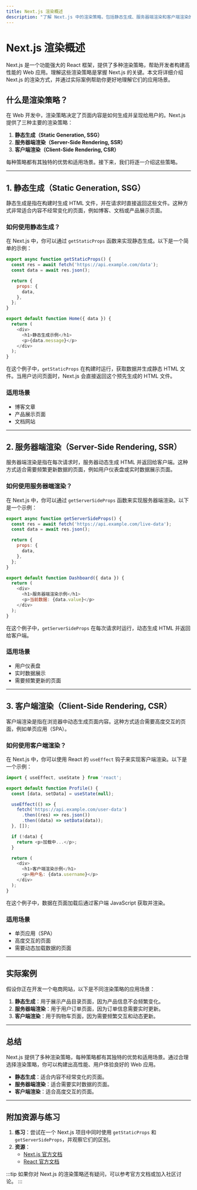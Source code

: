 ```yaml
---
title: Next.js 渲染概述
description: "了解 Next.js 中的渲染策略，包括静态生成、服务器端渲染和客户端渲染的区别与应用场景。"
---
```


# Next.js 渲染概述

Next.js 是一个功能强大的 React 框架，提供了多种渲染策略，帮助开发者构建高性能的 Web 应用。理解这些渲染策略是掌握 Next.js 的关键。本文将详细介绍 Next.js 的渲染方式，并通过实际案例帮助你更好地理解它们的应用场景。

## 什么是渲染策略？

在 Web 开发中，渲染策略决定了页面内容是如何生成并呈现给用户的。Next.js 提供了三种主要的渲染策略：

1. **静态生成（Static Generation, SSG）**
2. **服务器端渲染（Server-Side Rendering, SSR）**
3. **客户端渲染（Client-Side Rendering, CSR）**

每种策略都有其独特的优势和适用场景。接下来，我们将逐一介绍这些策略。

---

## 1. 静态生成（Static Generation, SSG）

静态生成是指在构建时生成 HTML 文件，并在请求时直接返回这些文件。这种方式非常适合内容不经常变化的页面，例如博客、文档或产品展示页面。

### 如何使用静态生成？

在 Next.js 中，你可以通过 `getStaticProps` 函数来实现静态生成。以下是一个简单的示例：

```javascript
export async function getStaticProps() {
  const res = await fetch('https://api.example.com/data');
  const data = await res.json();

  return {
    props: {
      data,
    },
  };
}

export default function Home({ data }) {
  return (
    <div>
      <h1>静态生成示例</h1>
      <p>{data.message}</p>
    </div>
  );
}
```

在这个例子中，`getStaticProps` 在构建时运行，获取数据并生成静态 HTML 文件。当用户访问页面时，Next.js 会直接返回这个预先生成的 HTML 文件。

### 适用场景
- 博客文章
- 产品展示页面
- 文档网站

---

## 2. 服务器端渲染（Server-Side Rendering, SSR）

服务器端渲染是指在每次请求时，服务器动态生成 HTML 并返回给客户端。这种方式适合需要频繁更新数据的页面，例如用户仪表盘或实时数据展示页面。

### 如何使用服务器端渲染？

在 Next.js 中，你可以通过 `getServerSideProps` 函数来实现服务器端渲染。以下是一个示例：

```javascript
export async function getServerSideProps() {
  const res = await fetch('https://api.example.com/live-data');
  const data = await res.json();

  return {
    props: {
      data,
    },
  };
}

export default function Dashboard({ data }) {
  return (
    <div>
      <h1>服务器端渲染示例</h1>
      <p>当前数据: {data.value}</p>
    </div>
  );
}
```

在这个例子中，`getServerSideProps` 在每次请求时运行，动态生成 HTML 并返回给客户端。

### 适用场景
- 用户仪表盘
- 实时数据展示
- 需要频繁更新的页面

---

## 3. 客户端渲染（Client-Side Rendering, CSR）

客户端渲染是指在浏览器中动态生成页面内容。这种方式适合需要高度交互的页面，例如单页应用（SPA）。

### 如何使用客户端渲染？

在 Next.js 中，你可以使用 React 的 `useEffect` 钩子来实现客户端渲染。以下是一个示例：

```javascript
import { useEffect, useState } from 'react';

export default function Profile() {
  const [data, setData] = useState(null);

  useEffect(() => {
    fetch('https://api.example.com/user-data')
      .then((res) => res.json())
      .then((data) => setData(data));
  }, []);

  if (!data) {
    return <p>加载中...</p>;
  }

  return (
    <div>
      <h1>客户端渲染示例</h1>
      <p>用户名: {data.username}</p>
    </div>
  );
}
```

在这个例子中，数据在页面加载后通过客户端 JavaScript 获取并渲染。

### 适用场景
- 单页应用（SPA）
- 高度交互的页面
- 需要动态加载数据的页面

---

## 实际案例

假设你正在开发一个电商网站，以下是不同渲染策略的应用场景：

1. **静态生成**：用于展示产品目录页面，因为产品信息不会频繁变化。
2. **服务器端渲染**：用于用户订单页面，因为订单信息需要实时更新。
3. **客户端渲染**：用于购物车页面，因为需要频繁交互和动态更新。

---

## 总结

Next.js 提供了多种渲染策略，每种策略都有其独特的优势和适用场景。通过合理选择渲染策略，你可以构建出高性能、用户体验良好的 Web 应用。

- **静态生成**：适合内容不经常变化的页面。
- **服务器端渲染**：适合需要实时数据的页面。
- **客户端渲染**：适合高度交互的页面。

---

## 附加资源与练习

1. **练习**：尝试在一个 Next.js 项目中同时使用 `getStaticProps` 和 `getServerSideProps`，并观察它们的区别。
2. **资源**：
   - [Next.js 官方文档](https://nextjs.org/docs)
   - [React 官方文档](https://reactjs.org/docs/getting-started.html)

:::tip
如果你对 Next.js 的渲染策略还有疑问，可以参考官方文档或加入社区讨论。
:::